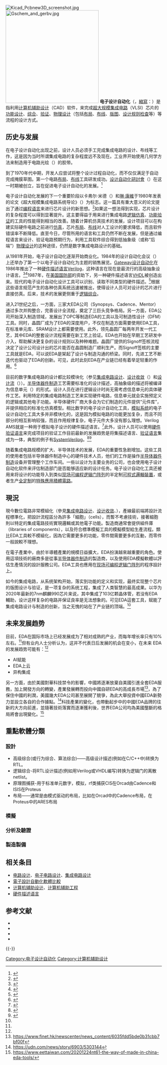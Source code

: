 {{NoteTA
|G1=Electronics
|1=zh-hans:模块化; zh-hant:模組化;
}}
[[File:Kicad_Pcbnew3D_screenshot.jpg|thumb]]
[[File:Gschem_and_gerbv.jpg|300px]]
'''电子设计自动化'''（{{lang-en|Electronic design automation}}，[[縮寫|縮寫]]：{{lang|en|'''EDA'''}}）是指利用[[计算机辅助设计|计算机辅助设计]]（CAD）软件，来完成[[超大规模集成电路|超大规模集成电路]]（VLSI）芯片的[[集成电路设计|功能设计]]、[[逻辑综合|综合]]、[[功能验证|验证]]、[[物理设计|物理设计]]（包括[[布局_(集成电路)|布局]]、[[布线_(集成电路)|布线]]、[[集成电路版图|版图]]、[[设计规则检查|设计规则检查]]等）等流程的设计方式。

== 历史与发展 ==
在电子设计自动化出现之前，设计人员必须手工完成集成电路的设计、布线等工作，这是因为当时所谓集成电路的复杂程度远不及现在。工业界开始使用几何学方法来制造用于电路光绘（{{lang|en|photoplotter}}）的胶带。

到了1970年代中期，开发人应尝试将整个设计过程自动化，而不仅仅满足于自动完成掩膜草图。第一个电路[[布局_(集成电路)|布局]]、[[布线_(集成电路)|布线]]工具研发成功。[[设计自动化研討會|设计自动化研討會]]（{{lang|en|Design Automation Conference}}）在这一时期被创立，旨在促进电子设计自动化的发展。<ref>{{Cite web|url=http://www.dac.com/dac+archives.aspx|title=Access Years of Vital Information|publisher=DAC|accessdate=2013-01-05}}{{dead link|date=2018年5月 |bot=InternetArchiveBot |fix-attempted=yes }}</ref>

电子设计自动化发展的下一个重要阶段以卡弗尔·米德（{{lang|en|Carver Mead}}）和[[琳·康維|琳·康維]]于1980年发表的论文《超大规模集成电路系统导论》（{{lang|en|''Introduction to VLSI Systems''}}）为标志。这一篇具有重大意义的论文提出了通过[[编程语言|编程语言]]来进行芯片设计的新思想。<ref>{{Cite book|author=Carver Mead, Lynn Conway|title=Introduction to VLSI Systems|publisher=Addison-Wesley Pub (Sd)|isbn=978-0201043587}}</ref>如果这一想法得到实现，芯片设计的复杂程度可以得到显著提升。这主要得益于用来进行集成电路[[逻辑仿真|逻辑仿真]]、[[功能验证|功能验证]]的工具的性能得到相当的改善。随着计算机仿真技术的发展，设计项目可以在构建实际硬件电路之前进行[[电子电路仿真|仿真]]，芯片[[布局_(电集成电路)|布局]]、[[布线_(集成电路)|布线]]对人工设计的要求降低，而且软件错误率不断降低。直至今日，尽管所用的语言和工具仍然不断在发展，但是通过编程语言来设计、验证电路预期行为，利用工具软件综合得到低抽象级（或称“后端”）[[物理设计|物理设计]]的这种途径，仍然是数字集成电路设计的基础。

从1981年开始，电子设计自动化逐渐开始商业化。1984年的设计自动化会议（{{lang|en|Design Automation Conference}}）上还举办了第一个以电子设计自动化为主题的销售展览。[[Gateway设计自动化|Gateway设计自动化]]在1986年推出了一种[[硬件描述语言|硬件描述语言]][[Verilog|Verilog]]，这种语言在现在是最流行的高级抽象设计语言。<ref>{{cite book|author=Donald E. Thomas, Philip R. Moorby|title=硬件描述语言Verilog（第四版，英文名：The Verilog Hardware Description Language (Fouth Edition)）|year=2001|url=https://archive.org/details/yingjianmiaoshuy0004unse|publisher=清华大学出版社|isbn=7-900635-36-X}}</ref><ref>{{cite journal|author=[[夏宇闻|夏宇闻]]|title=Verilog基本知识 (上)|journal=电子产品世界|year=2002|issue=19}}</ref>1987年，在[[美国国防部|美国国防部]]的资助下，另一种硬件描述语言[[VHDL|VHDL]]被创造出来。现代的电子设计自动化设计工具可以识别、读取不同类型的硬件描述。<ref>{{cite web|url=http://www.see.ed.ac.uk/~gateway/Synthesis/users_guide/mix_synthesis.doc.html|title=Mixed VHDL/Verilog Synthesis|publisher=University of Edinburgh|accessdate=2012-08-15|deadurl=yes|archiveurl=https://web.archive.org/web/20130611042700/http://www.see.ed.ac.uk/~gateway/Synthesis/users_guide/mix_synthesis.doc.html|archivedate=2013-06-11}}</ref>根据这些语言规范产生的各种仿真系统迅速被推出，使得设计人员可对设计的芯片进行直接仿真。后来，技术的发展更侧重于[[逻辑综合|逻辑综合]]。

进入21世纪之后，一方面，三家大EDA公司（Synopsys、Cadence、Mentor）通过多次并购整合，完善设计全流程，奠定了三巨头竞争格局。另一方面，EDA公司开始深入制造领域，发展出了OPC等制造EDA的工具以及可制造性设计（DFM）工具。同时，晶圆厂成为了EDA的深度用户，不仅在制造方面需要使用EDA工具，在标准单元库、SRAM设计上都需要使用。此外，领先晶圆厂每两年开发一代工艺，其中EDA的整套设计流程需要在新工艺上验证。EDA也开始在早期工艺研发中介入，帮助解决更复杂的设计规则以及种种难题。晶圆厂提供的Signoff签核流程决定了设计公司设计出的芯片能否在晶圆制造厂顺利生产。而Signoff签核的主要工具就是EDA，可以说EDA是架起了设计与制造沟通的桥梁。同时，先进工艺不断迭代也驱动了EDA的创新。可见，此时此刻EDA在产业链已经有着举足轻重的作用。<ref name="CHINA ELECTRONICS NEWS20200619">{{cite news |author1=韩明 |title=EDA发展要秉持“战略冗余”观念 |url=http://epaper.cena.com.cn/content/1/2020-06/19/07/2020061907_pdf.pdf |work=中国电子报 |issue=总第4358期 |publisher=中国电子报社 |date=2020年6月19日}}</ref>

目前的数字集成电路的设计都比较模块化（参见[[集成电路设计|集成电路设计]]、[[设计收敛|设计收敛]]（{{lang|en|Design closure}}）和[[设计流|设计流]]（{{lang|en|Design flow (EDA)}}））。[[半导体器件制造|半导体器件制造]]工艺需要标准化的设计描述，高抽象级的描述将被编译为信息单元（{{lang|en|cell}}）的形式。设计人员在进行逻辑设计时尚无需考虑信息单元的具体硬件工艺。利用特定的集成电路制造工艺来实现硬件电路，信息单元就会实施预定义的逻辑或其他电子功能。半导体硬件厂商大多会为它们制造的元件提供“元件库”，并提供相应的标准化仿真模型。相比数字的电子设计自动化工具，[[模拟电路|模拟系统]]的电子设计自动化工具大多并非模块化的，这是因为模拟电路的功能更加复杂，而且不同部分的相互影响较强，而且作用规律复杂，电子元件大多没有那么理想。Verilog AMS就是一种用于模拟电子设计的硬件描述语言。<ref>{{cite journal|author=[[夏宇闻|夏宇闻]]|title=一种高层次的支持模拟和数模混合信号电路与系统设计的语言Verilog-A/AMS|journal=电子技术应用|year=1999|volume=25|issue=8}}</ref>此外，设计人员可以使用[[硬件验证语言|硬件验证语言]]来完成项目的验证工作目前最新的发展趋势是将集描述语言、[[硬件验证语言|验证语言]]集成为一体，典型的例子有[[SystemVerilog|SystemVerilog]]。<ref>{{cite web|url=http://standards.ieee.org/findstds/standard/1800-2009.html|title=1800-2009 - IEEE Standard for SystemVerilog--Unified Hardware Design, Specification, and Verification Language|publisher=IEEE|accessdate=2012-08-13|archive-date=2012-05-07|archive-url=https://web.archive.org/web/20120507084333/http://standards.ieee.org/findstds/standard/1800-2009.html|dead-url=no}}</ref><ref>{{cite web|url=http://www.systemverilog.org/|title=SystemVerilog Overview|publisher=SystemVerilog Official Website|accessdate=2012-08-24|archive-date=2012-05-02|archive-url=https://web.archive.org/web/20120502044256/http://www.systemverilog.org/|dead-url=no}}</ref>

随着集成电路规模的扩大、半导体技术的发展，EDA的重要性急剧增加。这些工具的使用者包括半导体器件制造中心的硬件技术人员，他们的工作是操作[[半导体器件制造|半导体器件制造]]设备并管理整个工作车间。一些以设计为主要业务的公司，也会使用电子设计自动化软件来评估制造部门是否能够适应新的设计任务。电子设计自动化工具还被用来将设计的功能导入到类似[[现场可编程逻辑门阵列|现场可编程逻辑门阵列]]的半定制[[可程式邏輯裝置|可程式邏輯裝置]]，或者生产[[全定制|全定制]]的[[特殊應用積體電路|特殊應用積體電路]]。

== 現況 ==
現今數位電路非常模組化（參見[[集成电路设计|集成电路设计]]、[[设计收敛|设计收敛]]、{{link-en|設計流程 (EDA)|Design flow (EDA)}}），產線最前端將設計流程標準化，把設計流程區分為許多「細胞」（cells），而暫不考慮技術，接著細胞則以特定的集成電路技術實現邏輯或其他電子功能。製造商通常會提供組件庫（libraries of components），以及符合標準模擬工具的模擬模型給生產流程。類比EDA工具較不模組化，因為它需要更多的功能，零件間需要更多的互動，而零件一般說較不理想。

在電子產業中，由於半導體產業的規模日益擴大，EDA扮演越來越重要的角色。使用這項技術的廠商多是從事[[半导体器件制造|半导体器件制造]]的{{link-en|半导体工厂|Semiconductor fabrication plant|代工}}製造商，以及使用EDA模擬軟體以評估生產情況的設計服務公司。EDA工具也應用在[[现场可编程逻辑门阵列|现场可编程逻辑门阵列]]的程序設計上。

如今的集成电路，从系统架构开始，落实到功能的定义和实现，最终实现整个芯片的版图设计与验证，是一项复杂的系统工程，集成了人类智慧的最高成果。以华为2020年最新的7nm麒麟990芯片来说，其中集成了103亿颗晶体管，若没有EDA輔助，设计这样复杂的电路并保证良率是无法想象的。可见EDA這套工具，赋能了集成电路设计与制造的创新，当之无愧的站在了产业链的顶端。<ref name="CHINA ELECTRONICS NEWS20200619"/>

== 未来发展趋势 ==
目前，EDA在国际市场上已经发展成为了相对成熟的产业，而每年增长率只有10%左右。<ref name="CHINA ELECTRONICS NEWS20200619"/>但有业内人士分析认为，这并不代表日后发展的机会在变小，在未来 EDA 的发展趋势可能有：<ref name="CHINA ELECTRONICS NEWS20200619"/>
* AI赋能
* EDA上云
* 异构集成
另一方面，由於美國對華科技禁令的影響，中國將逐漸放棄自美國引進全套EDA服務，加上開發方向的轉變，產業發展轉而投向中國自研EDA的高成長市場<ref>https://www.finet.hk/newscenter/news_content/6035fdd5bde0b31cbb7bf00f</ref>，為了保住中國的利潤，美國幾大EDA公司甚至展開了兢爭，為此大舉投資中國EDA新勢力並設立各自的合作據點。<ref>https://udn.com/news/story/6903/5303144</ref>科技產業的變化，也帶動起步中的中國EDA品牌的往新的大方向前進，並隨著技術落實而逐漸獲利後，世界EDA公司均為美國壟斷的格局將會出現變化。<ref>https://www.eettaiwan.com/20201224nt61-the-way-of-made-in-china-eda-tools/</ref>

==重點軟體分類==
=== 設計 ===
* 高级综合(或行为综合、算法综合)——高级设计描述(例如在C/C++中)转换为RTL。
* 逻辑综合-将RTL设计描述(例如用Verilog或VHDL编写)转换为逻辑门的离散netlist。
* 原理图捕获-用于标准单元数字，模拟，rf类捕获CIS在Orcad由Cadence和ISIS在Proteus
* 布局——通常是由模式驱动的布局，比如在Orcad中的Cadence布局，在Proteus中的ARES布局
=== 模擬 ===

===分析及驗證===

===製造製備===

== 相关条目 ==
{{電子學}}
* [[电路设计|电路设计]]、[[电子电路设计|电子电路设计]]、[[集成电路设计|集成电路设计]]
* [[電子設計自動化軟體比較|電子設計自動化軟體比較]]
* [[计算机辅助设计|计算机辅助设计]]、[[计算机辅助工程|计算机辅助工程]]
* [[硬件描述语言|硬件描述语言]]

== 参考文献 ==
{{Reflist}}
{{refbegin}}
* {{Cite web |url = http://www.staticfreesoft.com/documentsTextbook.html |title = Computer Aids for VLSI Design |author = Steven M. Rubin |publisher = Static Free Software |accessdate = 2013-01-05}}
* {{Cite book |title = Electronic Design Automation For Integrated Circuits Handbook |author = Lavagno, Martin, and Scheffer |isbn = 0-8493-3096-3 |year = 2006 |publisher = CRC Press}}
* {{Cite book |title = Combinatorial Algorithms for Integrated Circuit Layout |author = Thomas Lengauer |isbn = 3-519-02110-2 |publisher = Teubner Verlag |year = 1997}}
* {{Cite book |title = The Electronic Design Automation Handbook |url = https://archive.org/details/electronicdesign0000unse |author = Dirk Jansen et al. |publisher = Kluwer Academic Publishers |isbn = 1-4020-7502-2 |year = 2003}}
{{refend}}

{{-}}
{{数字电路}}

{{Authority control}}
[[Category:电子设计自动化|Category:电子设计自动化]]
[[Category:计算机辅助设计|Category:计算机辅助设计]]